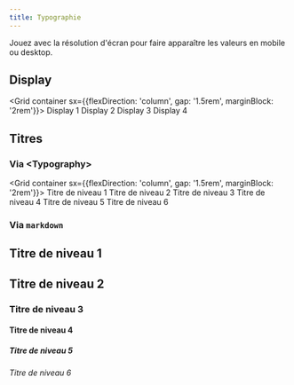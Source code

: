 ```yaml
---
title: Typographie
---
```


<Section>

  Jouez avec la résolution d'écran pour faire apparaître les valeurs en mobile ou desktop.

  ## Display

  <Grid container sx={{flexDirection: 'column', gap: '1.5rem', marginBlock: '2rem'}}>
    <Grid>
      <Typography variant="display1" component="div">Display 1</Typography>
    </Grid>
    <Grid>
      <Typography variant="display2" component="div">Display 2</Typography>
    </Grid>
    <Grid>
      <Typography variant="display3" component="div">Display 3</Typography>
    </Grid>
    <Grid>
      <Typography variant="display4" component="div">Display 4</Typography>
    </Grid>
  </Grid>

  <Divider />

  ## Titres

  ### Via &lt;Typography&gt;

  <Grid container sx={{flexDirection: 'column', gap: '1.5rem', marginBlock: '2rem'}}>
    <Grid>
      <Typography variant="h1" component="h1">Titre de niveau 1</Typography>
    </Grid>
    <Grid>
      <Typography variant="h2" component="h2">Titre de niveau 2</Typography>
    </Grid>
    <Grid>
      <Typography variant="h3" component="h3">Titre de niveau 3</Typography>
    </Grid>
    <Grid>
      <Typography variant="h4" component="h4">Titre de niveau 4</Typography>
    </Grid>
    <Grid>
      <Typography variant="h5" component="h5">Titre de niveau 5</Typography>
    </Grid>
    <Grid>
      <Typography variant="h6" component="h6">Titre de niveau 6</Typography>
    </Grid>
  </Grid>

  ### Via `markdown`

  # Titre de niveau 1

  ## Titre de niveau 2

  ### Titre de niveau 3

  #### Titre de niveau 4

  ##### Titre de niveau 5

  ###### Titre de niveau 6

</Section>